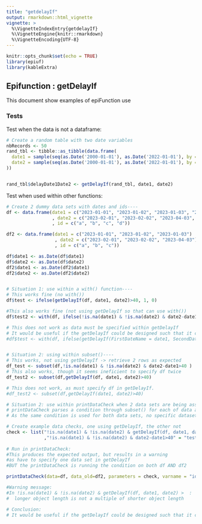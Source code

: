 ```yaml
---
title: "getdelayIf"
output: rmarkdown::html_vignette
vignette: >
  %\VignetteIndexEntry{getdelayIf}
  %\VignetteEngine{knitr::rmarkdown}
  %\VignetteEncoding{UTF-8}
---
```


```r
knitr::opts_chunk$set(echo = TRUE)
library(epiuf)
library(kableExtra)

```

## Epifunction : getDelayIf

This document show examples of epiFunction use

### Tests

Test when the data is not a dataframe:
```r
# Create a random table with two date variables
nbRecords <- 50
rand_tbl <- tibble::as_tibble(data.frame(
  date1 = sample(seq(as.Date('2000-01-01'), as.Date('2022-01-01'), by = "day"), nbRecords),
  date2 = sample(seq(as.Date('2000-01-01'), as.Date('2022-01-01'), by = "day"), nbRecords)
))


rand_tbl$delayDate1Date2 <- getDelayIf(rand_tbl, date1, date2)
```

Test when used within other functions:
```r
# Create 2 dummy data sets with dates and ids----
df <- data.frame(date1 = c("2023-01-01", "2023-01-02", "2023-01-03", "2023-01-04")
                 , date2 = c("2023-02-01", "2023-02-02", "2023-04-03", "2023-03-04")
                 , id = c("a", "b", "c", "d"))

df2 <- data.frame(date1 = c("2023-01-01", "2023-01-02", "2023-01-03")
                  , date2 = c("2023-02-01", "2023-02-02", "2023-04-03")
                  , id = c("a", "b", "c"))

df$date1 <- as.Date(df$date1)
df$date2 <- as.Date(df$date2)
df2$date1 <- as.Date(df2$date1)
df2$date2 <- as.Date(df2$date2)


# Situation 1: use within a with() function----
# This works fine (no with())
df$test <- ifelse(getDelayIf(df, date1, date2)>40, 1, 0) 

#This also works fine (not using getDelayIf so that can use with())
df$test2 <- with(df, ifelse(!is.na(date1) & !is.na(date2) & date2-date1>40, 1, 0)) 

# This does not work as data must be specified within getDelayIf 
# It would be useful if the getDelayIf could be designed such that it can be used in this setting.
#df$test <- with(df, ifelse(getDelayIf(FirstDateName = date1, SecondDateName = date2)>40, 1, 0)) 


# Situation 2: using within subset()----
# This works, not using getDelayIf -> retrieve 2 rows as expected
df_test <- subset(df,!is.na(date1) & !is.na(date2) & date2-date1>40 )
# This also works, though it seems ineficient to specify df twice
df_test2 <- subset(df,getDelayIf(df, date1, date2)>40)

# This does not work, as must specify df in getDelayIf.
#df_test2 <- subset(df,getDelayIf(date1, date2)>40)

# Situation 2: use within printDataCheck when 2 data sets are being assessed----
# printDataCheck parses a condition through subset() for each of data and data_old in turn.
# As the same condition is used for both data sets, no specific dataset can be listed in the condition.

# Create example data checks, one using getDelayIf, the other not
check <- list("!is.na(date1) & !is.na(date2) & getDelayIf(df, date1, date2)>40" = "date difference greater than 40 days"
              ,"!is.na(date1) & !is.na(date2) & date2-date1>40" = "test date difference greater than 40 days")
 
# Run in printDataCheck:
#This produces the expected output, but results in a warning
#as have to specify one data set in getDelayIf
#BUT the printDataCheck is running the condition on both df AND df2

printDataCheck(data=df, data_old=df2, parameters = check, varname = "id", header = "Testing getDelayIf")

#Warning message:
#In !is.na(date1) & !is.na(date2) & getDelayIf(df, date1, date2) >  :
#  longer object length is not a multiple of shorter object length

# Conclusion: 
# It would be useful if the getDelayIf could be designed such that it can be used in these settings WITHOUT the need to specify the data.

```